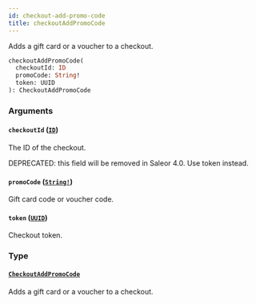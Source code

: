 ```yaml
---
id: checkout-add-promo-code
title: checkoutAddPromoCode
---
```


Adds a gift card or a voucher to a checkout.

```graphql
checkoutAddPromoCode(
  checkoutId: ID
  promoCode: String!
  token: UUID
): CheckoutAddPromoCode

```

### Arguments

#### `checkoutId` ([`ID`](/docs/developer/api-reference/scalars/id))

The ID of the checkout.

DEPRECATED: this field will be removed in Saleor 4.0. Use token instead.

#### `promoCode` ([`String!`](/docs/developer/api-reference/scalars/string))

Gift card code or voucher code.

#### `token` ([`UUID`](/docs/developer/api-reference/scalars/uuid))

Checkout token.

### Type

#### [`CheckoutAddPromoCode`](/docs/developer/api-reference/objects/checkout-add-promo-code)

Adds a gift card or a voucher to a checkout.
